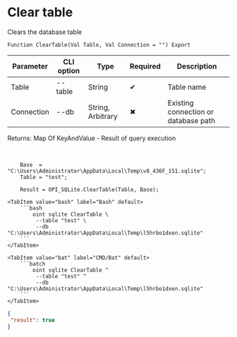﻿---
sidebar_position: 8
description:  Clears the database tableСтраницы
keywords: [1C, 1С, 1С:Enterprise, 1С:Enterprise 8.3, API, Integration, Services, Exchange, OneScript, CLI, SQLite]
---


# Clear table
 Clears the database table



`Function ClearTable(Val Table, Val Connection = "") Export`

  | Parameter | CLI option | Type | Required | Description |
  |-|-|-|-|-|
  | Table | --table | String | &#x2714; | Table name |
  | Connection | --db | String, Arbitrary | &#x2716; | Existing connection or database path |

  
  Returns:  Map Of KeyAndValue - Result of query execution

<br/>




```bsl title="1C:Enterprise/OneScript code example"
    Base  = "C:\Users\Administrator\AppData\Local\Temp\v8_436F_151.sqlite";
    Table = "test";

    Result = OPI_SQLite.ClearTable(Table, Base);
```
 

 <Tabs>
  
    <TabItem value="bash" label="Bash" default>
        ```bash
            oint sqlite ClearTable \
             --table "test" \
             --db "C:\Users\Administrator\AppData\Local\Temp\l5hrbo1dxen.sqlite"
        ```
    </TabItem>
  
    <TabItem value="bat" label="CMD/Bat" default>
        ```batch
            oint sqlite ClearTable ^
             --table "test" ^
             --db "C:\Users\Administrator\AppData\Local\Temp\l5hrbo1dxen.sqlite"
        ```
    </TabItem>
</Tabs>


```json title="Result"
{
 "result": true
}
```
